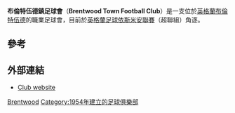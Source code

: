 {{Infobox football club
| clubname = 布倫特伍德鎮足球會
| image    = 
| fullname = Brentwood Town Football Club
| nickname = The Blues
| founded  = {{start date and years ago|1954|df=yes}}
| ground   = [[布倫特伍德|布倫特伍德]][http://stable.toolserver.org/geohack/geohack.php?pagename=The_Brentwood_Centre_Arena&params=51_38_02.40_N_0_18_02.16_E_region:GB_type:landmark The Brentwood Centre Arena]
| capacity = 1,800（1500 座位）
| chairman = Vacant
| manager  = George Borg
| league   = [[英格蘭足球依斯米安聯賽|英格蘭足球依斯米安聯賽]]（超聯組）
| season   = 2015–16
| position = [[英格蘭足球依斯米安聯賽|英格蘭足球依斯米安聯賽]]（超聯組），22（降級）
| pattern_la1=_|pattern_b1=|pattern_ra1=_|
| leftarm1 =00BFFF|body1=00BFFF|rightarm1=00BFFF|shorts1=00BFFF|socks1=00BFFF|
pattern_la2=_|pattern_b2=_thinskybluesides|pattern_ra2=_|
  leftarm2=6B0E20|body2=6B0E20|rightarm2=6B0E20|shorts2=6B0E20|socks2=FFFFFF|
}}

'''布倫特伍德鎮足球會'''（'''Brentwood Town Football Club'''）是一支位於[[英格蘭|英格蘭]][[布倫特伍德|布倫特伍德]]的職業足球會，目前於[[英格蘭足球依斯米安聯賽|英格蘭足球依斯米安聯賽]]（超聯組）角逐。

== 參考 ==
{{Reflist}}

== 外部連結 ==
*[http://www.brentwoodtownfc.co.uk/ Club website] {{Wayback|url=http://www.brentwoodtownfc.co.uk/ |date=20201129161030 }}

[[Category:艾塞克斯郡足球俱樂部|Brentwood]]
[[Category:1954年建立的足球俱樂部|Category:1954年建立的足球俱樂部]]